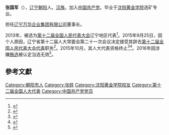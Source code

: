 '''张国军'''（{{bd|1961年||}}），[[辽宁|辽宁]][[朝阳市|朝阳]]人。[[汉族|汉族]]。加入[[中国共产党|中国共产党]]。毕业于[[沈阳黄金学院|沈阳黄金学院]]选矿专业。

担任[[辽宁万华企业集团有限公司|辽宁万华企业集团有限公司]]董事长。

2013年，被选为[[第十二届全国人民代表大会|第十二届全国人民代表大会]]辽宁地区代表<ref>{{cite news|title=全国人大代表信息-张国军|url= http://210.82.31.1:8084/delegate/viewDelegate.action?dbid=120416|accessdate=2013-03-28|newspaper=全国人大网}}{{dead link|date=2018年2月 |bot=InternetArchiveBot |fix-attempted=yes }}</ref>。2015年9月25日，因个人原因，辽宁省第十二届人大常委会第二十一次会议决定接受其辞去[[第十二届全国人民代表大会代表|第十二届全国人民代表大会代表]]职务<ref>{{cite news|title=第十二届全国人民代表大会常务委员会代表资格审查委员会关于个别代表的代表资格的报告（2015年11月4日第十二届全国人民代表大会常务委员会第十七次会议通过）|url=http://www.npc.gov.cn/wxzl/gongbao/2016-01/05/content_1958847.htm|accessdate=2016-07-04|newspaper=中国人大网|archive-date=2020-11-11|archive-url=https://web.archive.org/web/20201111015355/http://www.npc.gov.cn/wxzl/gongbao/2016-01/05/content_1958847.htm|dead-url=no}}</ref>。2015年10月，其人大代表资格终止<ref>{{cite news|title=崇泉辞去全国人大外事委委员职务，锁飞戴云鹏代表资格被终止|url=http://www.thepaper.cn/newsDetail_forward_1392979|accessdate=2015-11-04|newspaper=澎湃新闻|archive-date=2019-05-02|archive-url=https://web.archive.org/web/20190502172600/http://www.thepaper.cn/newsDetail_forward_1392979|dead-url=no}}</ref><ref name=2015-11d>{{cite news|title=全国人民代表大会常务委员会公告 〔十二届〕第十五号|url=http://www.npc.gov.cn/npc/xinwen/2015-11/05/content_1950432.htm|accessdate=2016-01-09|agency=全国人大|date=2015年11月5日|archive-url=https://web.archive.org/web/20161213111822/http://www.npc.gov.cn/npc/xinwen/2015-11/05/content_1950432.htm|archive-date=2016年12月13日|dead-url=yes}}</ref>。2016年因涉嫌[[辽宁拉票贿选案|贿选]]被认定当选无效<ref>{{cite web|url=http://news.xinhuanet.com/politics/2016-09/13/c_1119560872.htm|title=受权发布:全国人民代表大会常务委员会公告 〔十二届〕第二十一号|author=|agency=新华网|publisher=|accessdate=2016-09-13|date=2016-09-13|archive-date=2016-09-13|archive-url=https://web.archive.org/web/20160913125353/http://news.xinhuanet.com/politics/2016-09/13/c_1119560872.htm|dead-url=no}}</ref>。

==參考文獻==
{{reflist}}
{{中国政治人物小作品}}

[[Category:朝阳市人|Category:朝阳市人]]
[[Category:张姓|Category:张姓]]
[[Category:沈阳黄金学院校友|Category:沈阳黄金学院校友]]
[[Category:第十二届全国人大代表|Category:第十二届全国人大代表]]
[[Category:中国共产党党员|Category:中国共产党党员]]